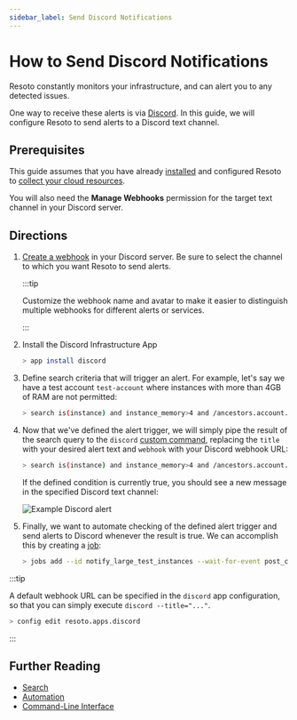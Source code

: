 ```yaml
---
sidebar_label: Send Discord Notifications
---
```


# How to Send Discord Notifications

Resoto constantly monitors your infrastructure, and can alert you to any detected issues.

One way to receive these alerts is via [Discord](https://discord.com). In this guide, we will configure Resoto to send alerts to a Discord text channel.

## Prerequisites

This guide assumes that you have already [installed](../../../getting-started/install-resoto/index.mdx) and configured Resoto to [collect your cloud resources](../../../getting-started/configure-resoto/index.mdx).

You will also need the **Manage Webhooks** permission for the target text channel in your Discord server.

## Directions

1. [Create a webhook](https://support.discord.com/hc/en-us/articles/228383668-Intro-to-Webhooks) in your Discord server. Be sure to select the channel to which you want Resoto to send alerts.

   :::tip

   Customize the webhook name and avatar to make it easier to distinguish multiple webhooks for different alerts or services.

   :::

2. Install the Discord Infrastructure App

   ```bash
   > app install discord
   ```

3. Define search criteria that will trigger an alert. For example, let's say we have a test account `test-account` where instances with more than 4GB of RAM are not permitted:

   ```bash
   > search is(instance) and instance_memory>4 and /ancestors.account.reported.name==test-account
   ```

4. Now that we've defined the alert trigger, we will simply pipe the result of the search query to the `discord` [custom command](../../../reference/cli/index.mdx#custom-commands), replacing the `title` with your desired alert text and `webhook` with your Discord webhook URL:

   ```bash
   > search is(instance) and instance_memory>4 and /ancestors.account.reported.name==test-account | discord --title="Large instances found in test-account" --webhook="https://discord.com/api/webhooks/..."
   ```

   If the defined condition is currently true, you should see a new message in the specified Discord text channel:

   ![Example Discord alert](./img/example-alert.png)

5. Finally, we want to automate checking of the defined alert trigger and send alerts to Discord whenever the result is true. We can accomplish this by creating a [job](../../../concepts/automation/index.mdx#jobs):

   ```bash
   > jobs add --id notify_large_test_instances --wait-for-event post_collect 'search is(instance) and instance_memory>4 and /ancestors.account.reported.name==test-account | discord --title="Large instances found in test-account" --webhook="https://discord.com/api/webhooks/..."'
   ```

:::tip

A default webhook URL can be specified in the `discord` app configuration, so that you can simply execute `discord --title="..."`.

```bash
> config edit resoto.apps.discord
```

:::

## Further Reading

- [Search](../../../reference/search/index.mdx)
- [Automation](../../../concepts/automation/index.mdx)
- [Command-Line Interface](../../../reference/cli/index.mdx)
